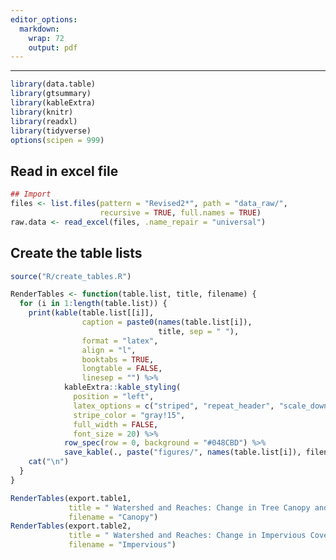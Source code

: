 ---
editor_options: 
  markdown: 
    wrap: 72
    output: pdf
---

------------------------------------------------------------------------

```{r import_packages, include=FALSE}
library(data.table)
library(gtsummary)
library(kableExtra)
library(knitr)
library(readxl)
library(tidyverse)
options(scipen = 999)
```

## Read in excel file

```{r read_data}
## Import
files <- list.files(pattern = "Revised2*", path = "data_raw/", 
                    recursive = TRUE, full.names = TRUE)
raw.data <- read_excel(files, .name_repair = "universal")
```

## Create the table lists

```{r create_tables}
source("R/create_tables.R")
```


```{r render_tables_function}

RenderTables <- function(table.list, title, filename) {
  for (i in 1:length(table.list)) {
    print(kable(table.list[[i]],
                caption = paste0(names(table.list[i]), 
                                 title, sep = " "),
                format = "latex",
                align = "l",
                booktabs = TRUE,
                longtable = FALSE,
                linesep = "") %>%
            kableExtra::kable_styling(
              position = "left",
              latex_options = c("striped", "repeat_header", "scale_down"),
              stripe_color = "gray!15",
              full_width = FALSE,
              font_size = 20) %>%
            row_spec(row = 0, background = "#048CBD") %>%
            save_kable(., paste("figures/", names(table.list[i]), filename, ".pdf"), keep_tex = FALSE)) 
    cat("\n")
  }
}

```


```{r render_table2}
RenderTables(export.table1, 
             title = " Watershed and Reaches: Change in Tree Canopy and Supporting Metrics",
             filename = "Canopy")
RenderTables(export.table2,
             title = " Watershed and Reaches: Change in Impervious Cover and Supporting Metrics",
             filename = "Impervious")
```

